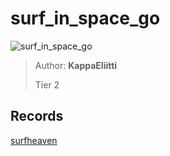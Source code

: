 
# surf_in_space_go

![surf_in_space_go](https://raw.githubusercontent.com/Sayt123/SurfMapPics/Maps-and-bonuses/csgo/surf_in_space_go.jpg)

> Author: **KappaEliitti**
>
> Tier 2

## Records

[surfheaven](https://surfheaven.eu/map/surf_in_space_go)
